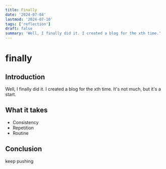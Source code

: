 ```yaml
---
title: Finally
date: '2024-07-04'
lastmod: '2024-07-10'
tags: ['reflection']
draft: false
summary: 'Well, I finally did it. I created a blog for the xth time.'
---
```


# finally

## Introduction

Well, I finally did it. I created a blog for the xth time. It's not much, but it's a start.

## What it takes

- Consistency
- Repetition
- Routine

## Conclusion

keep pushing
